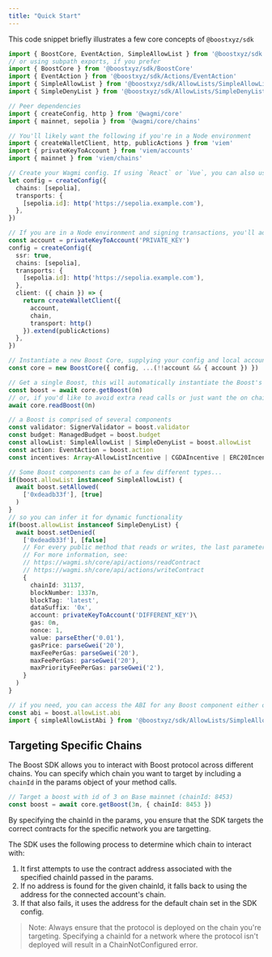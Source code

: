 ```yaml
---
title: "Quick Start"
---
```



<SDKDisclaimer />

This code snippet briefly illustrates a few core concepts of `@boostxyz/sdk`

```ts
import { BoostCore, EventAction, SimpleAllowList } from '@boostxyz/sdk'
// or using subpath exports, if you prefer
import { BoostCore } from '@boostxyz/sdk/BoostCore'
import { EventAction } from '@boostxyz/sdk/Actions/EventAction'
import { SimpleAllowList } from '@boostxyz/sdk/AllowLists/SimpleAllowList'
import { SimpleDenyList } from '@boostxyz/sdk/AllowLists/SimpleDenyList'

// Peer dependencies
import { createConfig, http } from '@wagmi/core'
import { mainnet, sepolia } from '@wagmi/core/chains'

// You'll likely want the following if you're in a Node environment
import { createWalletClient, http, publicActions } from 'viem'
import { privateKeyToAccount } from 'viem/accounts'
import { mainnet } from 'viem/chains'

// Create your Wagmi config. If using `React` or `Vue`, you can also use the [Wagmi `useConfig` API](https://wagmi.sh/react/api/hooks/useConfig)
let config = createConfig({
  chains: [sepolia],
  transports: {
    [sepolia.id]: http('https://sepolia.example.com'),
  },
})

// If you are in a Node environment and signing transactions, you'll additionally want to configure a [Viem Local Account](https://viem.sh/docs/accounts/local) and a [Viem client](https://viem.sh/docs/clients/intro)
const account = privateKeyToAccount('PRIVATE_KEY')
config = createConfig({
  ssr: true,
  chains: [sepolia],
  transports: {
    [sepolia.id]: http('https://sepolia.example.com'),
  },
  client: ({ chain }) => {
    return createWalletClient({
      account,
      chain,
      transport: http()
    }).extend(publicActions)
  },
})

// Instantiate a new Boost Core, supplying your config and local account, if needed.
const core = new BoostCore({ config, ...(!!account && { account }) })

// Get a single Boost, this will automatically instantiate the Boost's core components.
const boost = await core.getBoost(0n)
// or, if you'd like to avoid extra read calls or just want the on chain representation,
await core.readBoost(0n)

// a Boost is comprised of several components
const validator: SignerValidator = boost.validator
const budget: ManagedBudget = boost.budget
const allowList: SimpleAllowList | SimpleDenyList = boost.allowList
const action: EventAction = boost.action
const incentives: Array<AllowListIncentive | CGDAIncentive | ERC20Incentive | PointsIncentive> = boost.incentives

// Some Boost components can be of a few different types...
if(boost.allowList instanceof SimpleAllowList) {
  await boost.setAllowed(
    ['0xdeadb33f'], [true]
  )
}
// so you can infer it for dynamic functionality
if(boost.allowList instanceof SimpleDenyList) {
  await boost.setDenied(
    ['0xdeadb33f'], [false]
    // For every public method that reads or writes, the last parameter is an optional object where you can supply additional values for the operation if desired.
    // For more information, see:
    // https://wagmi.sh/core/api/actions/readContract
    // https://wagmi.sh/core/api/actions/writeContract
    {
      chainId: 31137,
      blockNumber: 1337n,
      blockTag: 'latest',
      dataSuffix: '0x',
      account: privateKeyToAccount('DIFFERENT_KEY')\
      gas: 0n,
      nonce: 1,
      value: parseEther('0.01'),
      gasPrice: parseGwei('20'),
      maxFeePerGas: parseGwei('20'),
      maxFeePerGas: parseGwei('20'),
      maxPriorityFeePerGas: parseGwei('2'),
    }
  )
}

// if you need, you can access the ABI for any Boost component either of two ways
const abi = boost.allowList.abi
import { simpleAllowListAbi } from '@boostxyz/sdk/AllowLists/SimpleAllowList'
```

## Targeting Specific Chains

The Boost SDK allows you to interact with Boost protocol across different chains. You can specify which chain you want to target by including a `chainId` in the params object of your method calls.

```ts
// Target a boost with id of 3 on Base mainnet (chainId: 8453)
const boost = await core.getBoost(3n, { chainId: 8453 })
```
By specifying the chainId in the params, you ensure that the SDK targets the correct contracts for the specific network you are targetting.

The SDK uses the following process to determine which chain to interact with:

1. It first attempts to use the contract address associated with the specified chainId passed in the params.
2. If no address is found for the given chainId, it falls back to using the address for the connected account's chain.
3. If that also fails, it uses the address for the default chain set in the SDK config. 

> Note: Always ensure that the protocol is deployed on the chain you're targeting. Specifying a chainId for a network where the protocol isn't deployed will result in a ChainNotConfigured error.
